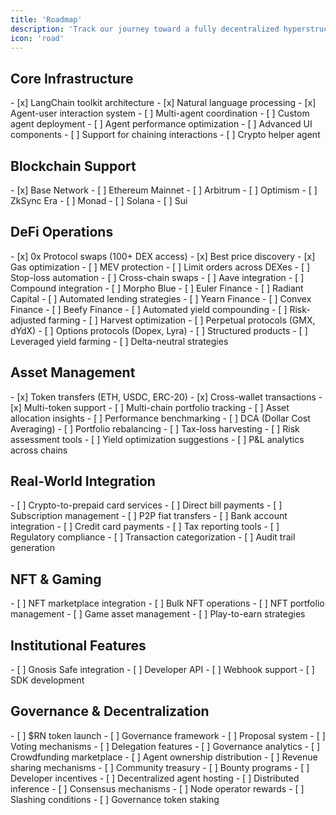 ```yaml
---
title: 'Roadmap'
description: 'Track our journey toward a fully decentralized hyperstructure for AI-powered crypto interactions.'
icon: 'road'
---
```


## Core Infrastructure

<CardGroup cols={2}>
  <Card title="AI Agent Framework" icon="robot">
    - [x] LangChain toolkit architecture
    - [x] Natural language processing
    - [x] Agent-user interaction system
    - [ ] Multi-agent coordination
    - [ ] Custom agent deployment
    - [ ] Agent performance optimization
  </Card>
  <Card title="What here?" icon="cube">
    - [ ] Advanced UI components
    - [ ] Support for chaining interactions
    - [ ] Crypto helper agent

  </Card>
</CardGroup>

## Blockchain Support

<CardGroup cols={3}>
  <Card title="EVM Chains">
    - [x] Base Network
    - [ ] Ethereum Mainnet
    - [ ] Arbitrum
    - [ ] Optimism
    - [ ] ZkSync Era
    - [ ] Monad

  </Card>
  <Card title="Non-EVM Chains">
    - [ ] Solana
    - [ ] Sui
  </Card>
</CardGroup>

## DeFi Operations

<CardGroup cols={2}>
  <Card title="Trading & Swaps" icon="arrow-right-arrow-left">
    - [x] 0x Protocol swaps (100+ DEX access)
    - [x] Best price discovery
    - [x] Gas optimization
    - [ ] MEV protection
    - [ ] Limit orders across DEXes
    - [ ] Stop-loss automation
    - [ ] Cross-chain swaps
  </Card>
  <Card title="Lending & Borrowing" icon="bank">
    - [ ] Aave integration
    - [ ] Compound integration
    - [ ] Morpho Blue
    - [ ] Euler Finance
    - [ ] Radiant Capital
    - [ ] Automated lending strategies
  </Card>
</CardGroup>

<CardGroup cols={2}>
  <Card title="Yield Farming" icon="seedling">
    - [ ] Yearn Finance
    - [ ] Convex Finance
    - [ ] Beefy Finance
    - [ ] Automated yield compounding
    - [ ] Risk-adjusted farming
    - [ ] Harvest optimization
  </Card>
  <Card title="Derivatives Trading" icon="chart-line">
    - [ ] Perpetual protocols (GMX, dYdX)
    - [ ] Options protocols (Dopex, Lyra)
    - [ ] Structured products
    - [ ] Leveraged yield farming
    - [ ] Delta-neutral strategies
  </Card>
</CardGroup>

## Asset Management

<CardGroup cols={2}>
  <Card title="Basic Operations" icon="wallet">
    - [x] Token transfers (ETH, USDC, ERC-20)
    - [x] Cross-wallet transactions
    - [x] Multi-token support
    - [ ] Multi-chain portfolio tracking
    - [ ] Asset allocation insights
    - [ ] Performance benchmarking
  </Card>
  <Card title="Advanced Trading" icon="trending-up">
    - [ ] DCA (Dollar Cost Averaging)
    - [ ] Portfolio rebalancing
    - [ ] Tax-loss harvesting
    - [ ] Risk assessment tools
    - [ ] Yield optimization suggestions
    - [ ] P&L analytics across chains
  </Card>
</CardGroup>

## Real-World Integration

<CardGroup cols={2}>
  <Card title="Fiat Bridges" icon="credit-card">
    - [ ] Crypto-to-prepaid card services
    - [ ] Direct bill payments
    - [ ] Subscription management
    - [ ] P2P fiat transfers
    - [ ] Bank account integration
    - [ ] Credit card payments
  </Card>
  <Card title="Compliance & Reporting" icon="shield-check">
    - [ ] Tax reporting tools
    - [ ] Regulatory compliance
    - [ ] Transaction categorization
    - [ ] Audit trail generation
  </Card>
</CardGroup>

## NFT & Gaming

<CardGroup cols={2}>
  <Card title="NFT Operations" icon="palette">
    - [ ] NFT marketplace integration
    - [ ] Bulk NFT operations
    - [ ] NFT portfolio management
  </Card>
  <Card title="Gaming Integration" icon="gamepad">
    - [ ] Game asset management
    - [ ] Play-to-earn strategies
  </Card>
</CardGroup>

## Institutional Features

<CardGroup cols={2}>
  <Card title="Multi-Signature Support" icon="users">
    - [ ] Gnosis Safe integration
  </Card>
  <Card title="Developer Tools" icon="code">
    - [ ] Developer API
    - [ ] Webhook support
    - [ ] SDK development
  </Card>
</CardGroup>

## Governance & Decentralization

<CardGroup cols={3}>
  <Card title="DAO Structure" icon="gavel">
    - [ ] $RN token launch
    - [ ] Governance framework
    - [ ] Proposal system
    - [ ] Voting mechanisms
    - [ ] Delegation features
    - [ ] Governance analytics
  </Card>
  <Card title="Community Features" icon="heart">
    - [ ] Crowdfunding marketplace
    - [ ] Agent ownership distribution
    - [ ] Revenue sharing mechanisms
    - [ ] Community treasury
    - [ ] Bounty programs
    - [ ] Developer incentives
  </Card>
  <Card title="Decentralized Infrastructure" icon="network-wired">
    - [ ] Decentralized agent hosting
    - [ ] Distributed inference
    - [ ] Consensus mechanisms
    - [ ] Node operator rewards
    - [ ] Slashing conditions
    - [ ] Governance token staking
  </Card>
</CardGroup>

